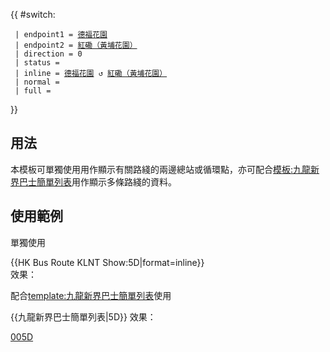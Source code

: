 {{ #switch: {{{format|}}}
  | endpoint1 = [[德福廣場公共運輸交匯處|德福花園]]
  | endpoint2 = [[黃埔花園公共運輸交匯處|紅磡（黃埔花園）]]
  | direction = 0
  | status = 
  | inline = [[德福廣場公共運輸交匯處|德福花園]] ↺ [[黃埔花園公共運輸交匯處|紅磡（黃埔花園）]]
  | normal =
  | full =
}}<noinclude>
==用法==
本模板可單獨使用用作顯示有關路綫的兩邊總站或循環點，亦可配合[[模板:九龍新界巴士簡單列表]]用作顯示多條路綫的資料。

==使用範例==
;單獨使用
<nowiki>{{HK Bus Route KLNT Show:5D|format=inline}}</nowiki><br>
效果：{{HK Bus Route KLNT Show:5D|format=inline}}

;配合[[template:九龍新界巴士簡單列表]]使用
<nowiki>{{九龍新界巴士簡單列表|5D}}</nowiki>
效果：{{九龍新界巴士簡單列表|5D}}
[[Category:九龍巴士路線模板|005D]]</noinclude>